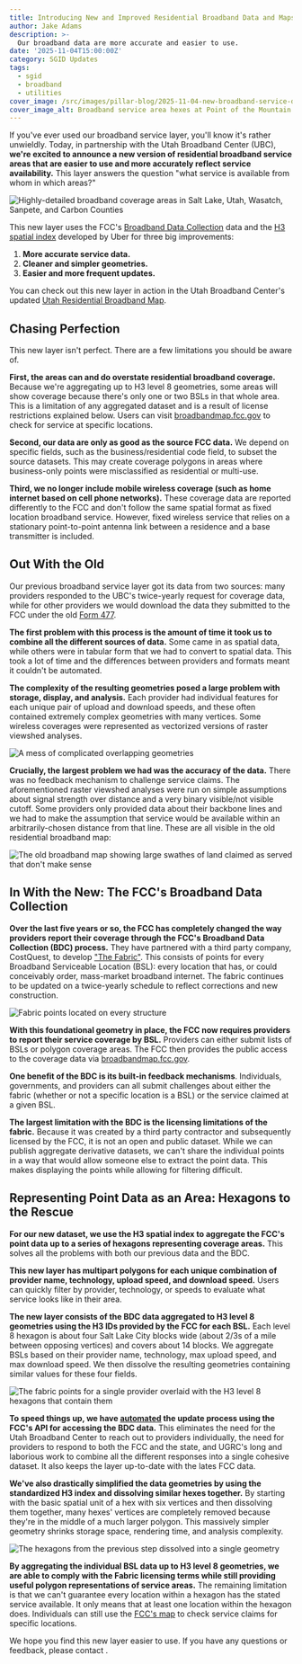 ```yaml
---
title: Introducing New and Improved Residential Broadband Data and Maps
author: Jake Adams
description: >-
  Our broadband data are more accurate and easier to use.
date: '2025-11-04T15:00:00Z'
category: SGID Updates
tags:
  - sgid
  - broadband
  - utilities
cover_image: /src/images/pillar-blog/2025-11-04-new-broadband-service-data/cover-photo.png
cover_image_alt: Broadband service area hexes at Point of the Mountain
---
```



If you've ever used our broadband service layer, you'll know it's rather unwieldly. Today, in partnership with the Utah Broadband Center (UBC), **we're excited to announce a new version of residential broadband service areas that are easier to use and more accurately reflect service availability.** This layer answers the question "what service is available from whom in which areas?"

<Image
  src={stateOverview}
  loading="lazy"
  alt="Highly-detailed broadband coverage areas in Salt Lake, Utah, Wasatch, Sanpete, and Carbon Counties"
/>

This new layer uses the FCC's [Broadband Data Collection](https://www.fcc.gov/BroadbandData) data and the [H3 spatial index](https://h3geo.org/) developed by Uber for three big improvements:

1. **More accurate service data.**
1. **Cleaner and simpler geometries.**
1. **Easier and more frequent updates.**

You can check out this new layer in action in the Utah Broadband Center's updated [Utah Residential Broadband Map](https://experience.arcgis.com/experience/fd3d37443c24466c88f64850ce37d91f).

## Chasing Perfection

This new layer isn't perfect. There are a few limitations you should be aware of.

**First, the areas can and do overstate residential broadband coverage.** Because we're aggregating up to H3 level 8 geometries, some areas will show coverage because there's only one or two BSLs in that whole area. This is a limitation of any aggregated dataset and is a result of license restrictions explained below. Users can visit [broadbandmap.fcc.gov](https://broadbandmap.fcc.gov) to check for service at specific locations.

**Second, our data are only as good as the source FCC data.** We depend on specific fields, such as the business/residential code field, to subset the source datasets. This may create coverage polygons in areas where business-only points were misclassified as residential or multi-use.

**Third, we no longer include mobile wireless coverage (such as home internet based on cell phone networks).** These coverage data are reported differently to the FCC and don't follow the same spatial format as fixed location broadband service. However, fixed wireless service that relies on a stationary point-to-point antenna link between a residence and a base transmitter is included.

## Out With the Old

Our previous broadband service layer got its data from two sources: many providers responded to the UBC's twice-yearly request for coverage data, while for other providers we would download the data they submitted to the FCC under the old [Form 477](https://www.fcc.gov/general/broadband-deployment-data-fcc-form-477).

**The first problem with this process is the amount of time it took us to combine all the different sources of data.** Some came in as spatial data, while others were in tabular form that we had to convert to spatial data. This took a lot of time and the differences between providers and formats meant it couldn't be automated.

**The complexity of the resulting geometries posed a large problem with storage, display, and analysis.** Each provider had individual features for each unique pair of upload and download speeds, and these often contained extremely complex geometries with many vertices. Some wireless coverages were represented as vectorized versions of raster viewshed analyses.

<Image src={existingLayer} loading="lazy" alt="A mess of complicated overlapping geometries" />

**Crucially, the largest problem we had was the accuracy of the data.** There was no feedback mechanism to challenge service claims. The aforementioned raster viewshed analyses were run on simple assumptions about signal strength over distance and a very binary visible/not visible cutoff. Some providers only provided data about their backbone lines and we had to make the assumption that service would be available within an arbitrarily-chosen distance from that line. These are all visible in the old residential broadband map:

<Image
  src={existingMap}
  loading="lazy"
  alt="The old broadband map showing large swathes of land claimed as served that don't make sense"
/>

## In With the New: The FCC's Broadband Data Collection

**Over the last five years or so, the FCC has completely changed the way providers report their coverage through the FCC's Broadband Data Collection (BDC) process.** They have partnered with a third party company, CostQuest, to develop ["The Fabric"](https://www.fcc.gov/BroadbandData). This consists of points for every Broadband Serviceable Location (BSL): every location that has, or could conceivably order, mass-market broadband internet. The fabric continues to be updated on a twice-yearly schedule to reflect corrections and new construction.

<Image src={fabricPoints} loading="lazy" alt="Fabric points located on every structure" />

**With this foundational geometry in place, the FCC now requires providers to report their service coverage by BSL.** Providers can either submit lists of BSLs or polygon coverage areas. The FCC then provides the public access to the coverage data via [broadbandmap.fcc.gov](https://broadbandmap.fcc.gov).

**One benefit of the BDC is its built-in feedback mechanisms**. Individuals, governments, and providers can all submit challenges about either the fabric (whether or not a specific location is a BSL) or the service claimed at a given BSL.

**The largest limitation with the BDC is the licensing limitations of the fabric.** Because it was created by a third party contractor and subsequently licensed by the FCC, it is not an open and public dataset. While we can publish aggregate derivative datasets, we can't share the individual points in a way that would allow someone else to extract the point data. This makes displaying the points while allowing for filtering difficult.

## Representing Point Data as an Area: Hexagons to the Rescue

**For our new dataset, we use the H3 spatial index to aggregate the FCC's point data up to a series of hexagons representing coverage areas.** This solves all the problems with both our previous data and the BDC.

**This new layer has multipart polygons for each unique combination of provider name, technology, upload speed, and download speed.** Users can quickly filter by provider, technology, or speeds to evaluate what service looks like in their area.

**The new layer consists of the BDC data aggregated to H3 level 8 geometries using the H3 IDs provided by the FCC for each BSL.** Each level 8 hexagon is about four Salt Lake City blocks wide (about 2/3s of a mile between opposing vertices) and covers about 14 blocks. We aggregate BSLs based on their provider name, technology, max upload speed, and max download speed. We then dissolve the resulting geometries containing similar values for these four fields.

<Image
  src={pointsToHexes}
  loading="lazy"
  alt="The fabric points for a single provider overlaid with the H3 level 8 hexagons that contain them"
/>

**To speed things up, we have [automated](https://github.com/agrc/broadband-data/blob/main/src/broadband/main.py) the update process using the FCC's API for accessing the BDC data.** This eliminates the need for the Utah Broadband Center to reach out to providers individually, the need for providers to respond to both the FCC and the state, and UGRC's long and laborious work to combine all the different responses into a single cohesive dataset. It also keeps the layer up-to-date with the lates FCC data.

**We've also drastically simplified the data geometries by using the standardized H3 index and dissolving similar hexes together.** By starting with the basic spatial unit of a hex with six vertices and then dissolving them together, many hexes' vertices are completely removed because they're in the middle of a much larger polygon. This massively simpler geometry shrinks storage space, rendering time, and analysis complexity.

<Image src={dissolvedHexes} loading="lazy" alt="The hexagons from the previous step dissolved into a single geometry" />

**By aggregating the individual BSL data up to H3 level 8 geometries, we are able to comply with the Fabric licensing terms while still providing useful polygon representations of service areas.** The remaining limitation is that we can't guarantee every location within a hexagon has the stated service available. It only means that at least one location within the hexagon does. Individuals can still use the [FCC's map](https://broadbandmap.fcc.gov) to check service claims for specific locations.

We hope you find this new layer easier to use. If you have any questions or feedback, please contact <Contacts inline subject={frontmatter.title} contactKey='broadband' />.
